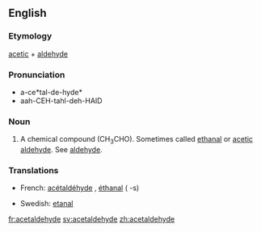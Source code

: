 ==English==
{{wikipedia}}

===Etymology===
[[acetic]] + [[aldehyde]]

===Pronunciation===
* a-ce*tal-de-hyde*
* aah-CEH-tahl-deh-HAID

===Noun===
{{en-noun|-}}

# {{organic compound}} A chemical compound (CH<sub>3</sub>CHO). Sometimes called [[ethanal]] or [[acetic aldehyde]]. See [[aldehyde]].

===Translations===
{{trans-top|acetaldehyde}}
*French: [[acétaldéhyde]] {{m}}, [[éthanal]] {{m}} ({{p}} -s)
{{trans-mid}}
*Swedish: [[etanal]] {{c}}
{{trans-bottom}}

[[fr:acetaldehyde]]
[[sv:acetaldehyde]]
[[zh:acetaldehyde]]